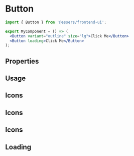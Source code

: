 
<Meta of={ButtonStories} />

# Button

```jsx
import { Button } from '@essers/frontend-ui';

export MyComponent = () => (
  <Button variant="outline" size="lg">Click Me</Button>
  <Button loading>Click Me</Button>
);
```

## Properties

<ArgTypes of={ButtonStories} />

## Usage

<Canvas of={ButtonStories.Usage} />

## Icons

<Canvas of={ButtonStories.WithIcons} />

## Icons

<Canvas of={ButtonStories.Sizes} />

## Icons

<Canvas of={ButtonStories.FullWidth} />


## Loading

<Canvas of={ButtonStories.Loading} />
